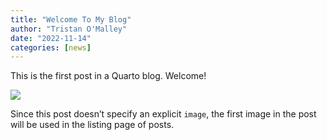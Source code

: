 ```yaml
---
title: "Welcome To My Blog"
author: "Tristan O'Malley"
date: "2022-11-14"
categories: [news]
---
```


This is the first post in a Quarto blog. Welcome!

![](thumbnail.jpg)

Since this post doesn't specify an explicit `image`, the first image in the post will be used in the listing page of posts.
